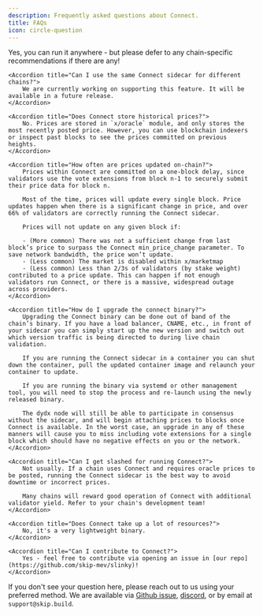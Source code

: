 ```yaml
---
description: Frequently asked questions about Connect.
title: FAQs
icon: circle-question
---
```


<AccordionGroup>
    <Accordion title="Can I run Connect on the same machine as my validator?">
        Yes, you can run it anywhere - but please defer to any chain-specific recommendations if there are any!
    </Accordion>

    <Accordion title="Can I use the same Connect sidecar for different chains?">
        We are currently working on supporting this feature. It will be available in a future release.
    </Accordion>

    <Accordion title="Does Connect store historical prices?">
        No. Prices are stored in `x/oracle` module, and only stores the most recently posted price. However, you can use blockchain indexers or inspect past blocks to see the prices committed on previous heights.
    </Accordion>

    <Accordion title="How often are prices updated on-chain?">
        Prices within Connect are committed on a one-block delay, since validators use the vote extensions from block n-1 to securely submit their price data for block n.

        Most of the time, prices will update every single block. Price updates happen when there is a significant change in price, and over 66% of validators are correctly running the Connect sidecar.

        Prices will not update on any given block if:

        - (More common) There was not a sufficient change from last block’s price to surpass the Connect min_price_change parameter. To save network bandwidth, the price won’t update.
        - (Less common) The market is disabled within x/marketmap
        - (Less common) Less than 2/3s of validators (by stake weight) contributed to a price update. This can happen if not enough validators run Connect, or there is a massive, widespread outage across providers.
    </Accordion>

    <Accordion title="How do I upgrade the connect binary?">
        Upgrading the Connect binary can be done out of band of the chain’s binary. If you have a load balancer, CNAME, etc., in front of your sidecar you can simply start up the new version and switch out which version traffic is being directed to during live chain validation.

        If you are running the Connect sidecar in a container you can shut down the container, pull the updated container image and relaunch your container to update.

        If you are running the binary via systemd or other management tool, you will need to stop the process and re-launch using the newly released binary.

        The dydx node will still be able to participate in consensus without the sidecar, and will begin attaching prices to blocks once Connect is available. In the worst case, an upgrade in any of these manners will cause you to miss including vote extensions for a single block which should have no negative effects on you or the network.
    </Accordion>

    <Accordion title="Can I get slashed for running Connect?">
        Not usually. If a chain uses Connect and requires oracle prices to be posted, running the Connect sidecar is the best way to avoid downtime or incorrect prices.

        Many chains will reward good operation of Connect with additional validator yield. Refer to your chain's development team!
    </Accordion>

    <Accordion title="Does Connect take up a lot of resources?">
        No, it's a very lightweight binary.
    </Accordion>

    <Accordion title="Can I contribute to Connect?">
        Yes - feel free to contribute via opening an issue in [our repo](https://github.com/skip-mev/slinky)!
    </Accordion>
</AccordionGroup>


If you don't see your question here, please reach out to us using your preferred method. We are available via [Github issue](https://github.com/skip-mev/slinky/issues/new), [discord](https://discord.com/invite/hFeHVAE26P), or by email at `support@skip.build`.